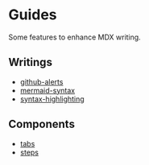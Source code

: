# Guides

Some features to enhance MDX writing.

## Writings

- [github-alerts](/playground/github-alerts)
- [mermaid-syntax](/playground/mermaid-syntax)
- [syntax-highlighting](/playground/syntax-highlighting)

## Components

- [tabs](/playground/tabs)
- [steps](/playground/steps)
